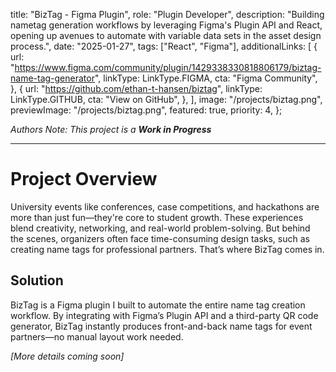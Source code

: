 
  title: "BizTag - Figma Plugin",
  role: "Plugin Developer",
  description:
    "Building nametag generation workflows by leveraging Figma's Plugin API and React, opening up avenues to automate with variable data sets in the asset design process.",
  date: "2025-01-27",
  tags: ["React", "Figma"],
  additionalLinks: [
    {
      url: "https://www.figma.com/community/plugin/1429338330818806179/biztag-name-tag-generator",
      linkType: LinkType.FIGMA,
      cta: "Figma Community",
    },
    {
      url: "https://github.com/ethan-t-hansen/biztag",
      linkType: LinkType.GITHUB,
      cta: "View on GitHub",
    },
  ],
  image: "/projects/biztag.png",
  previewImage: "/projects/biztag.png",
  featured: true,
  priority: 4,
};

*Authors Note: This project is a* ***Work in Progress***

---

# Project Overview

University events like conferences, case competitions, and hackathons are more than just fun—they're core to student growth. These experiences blend creativity, networking, and real-world problem-solving. But behind the scenes, organizers often face time-consuming design tasks, such as creating name tags for professional partners. That’s where BizTag comes in.

## Solution

BizTag is a Figma plugin I built to automate the entire name tag creation workflow. By integrating with Figma’s Plugin API and a third-party QR code generator, BizTag instantly produces front-and-back name tags for event partners—no manual layout work needed.

*[More details coming soon]*
